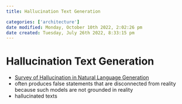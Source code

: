 ```yaml
---
title: Hallucination Text Generation

categories: ['architecture']
date modified: Monday, October 10th 2022, 2:02:26 pm
date created: Tuesday, July 26th 2022, 8:33:15 pm
---
```


# Hallucination Text Generation
- [Survey of Hallucination in Natural Language Generation](https://arxiv.org/abs/2202.03629)
- often produces false statements that are disconnected from reality because such models are not grounded in reality
- hallucinated texts




